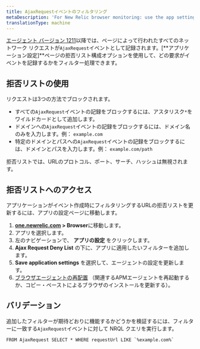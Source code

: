 ```yaml
---
title: AjaxRequestイベントのフィルタリング
metaDescription: 'For New Relic browser monitoring: use the app settings page to filter which network calls are recorded as AjaxRequest events.'
translationType: machine
---
```


[エージェント バージョン 1211](https://docs.newrelic.com/docs/release-notes/new-relic-browser-release-notes/browser-agent-release-notes/)以降では、ページによって行われたすべてのネットワーク リクエストが`AjaxRequest`イベントとして記録されます。\[**アプリケーション設定]**ページの拒否リスト構成オプションを使用して、どの要求がイベントを記録するかをフィルター処理できます。

## 拒否リストの使用

リクエストは3つの方法でブロックされます。

* すべての`AjaxRequest`イベントの記録をブロックするには、アスタリスク`*`をワイルドカードとして追加します。
* ドメインへの`AjaxRequest`イベントの記録をブロックするには、ドメイン名のみを入力します。例： `example.com`
* 特定のドメインとパスへの`AjaxRequest`イベントの記録をブロックするには、ドメインとパスを入力します。例： `example.com/path`

拒否リストでは、URLのプロトコル、ポート、サーチ、ハッシュは無視されます。

## 拒否リストへのアクセス

アプリケーションがイベント作成時にフィルタリングするURLの拒否リストを更新するには、アプリの設定ページに移動します。

1. **[one.newrelic.com](https://one.newrelic.com) > Browser**に移動します。
2. アプリを選択します。
3. 左のナビゲーションで、 **アプリの設定** をクリックします。
4. **Ajax Request Deny List** の下に、アプリに適用したいフィルターを追加します。
5. **Save application settings** を選択して、エージェントの設定を更新します。
6. [ブラウザエージェントの再配置](/docs/browser/new-relic-browser/installation/upgrade-browser-agent) （関連するAPMエージェントを再起動するか、コピー・ペーストによるブラウザのインストールを更新する）。

## バリデーション

追加したフィルターが期待どおりに機能するかどうかを検証するには、フィルターに一致する`AjaxRequest`イベントに対して NRQL クエリを実行します。

```
FROM AjaxRequest SELECT * WHERE requestUrl LIKE `%example.com%`
```